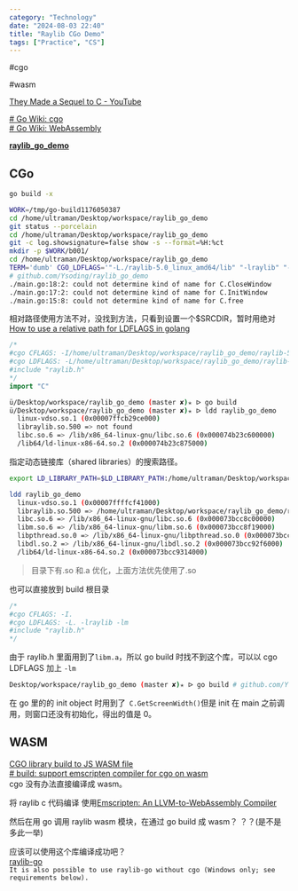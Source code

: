 ```yaml
---
category: "Technology"
date: "2024-08-03 22:40"
title: "Raylib CGo Demo"
tags: ["Practice", "CS"]
---
```


#cgo

#wasm

[They Made a Sequel to C - YouTube](https://www.youtube.com/watch?v=Qzw1m7PweXs&t=9s)

[# Go Wiki: cgo](https://go.dev/wiki/cgo)  
[# Go Wiki: WebAssembly](https://go.dev/wiki/WebAssembly)

**[raylib_go_demo](https://github.com/Ysoding/raylib_go_demo)**

## CGo

```sh
go build -x

WORK=/tmp/go-build1176050387
cd /home/ultraman/Desktop/workspace/raylib_go_demo
git status --porcelain
cd /home/ultraman/Desktop/workspace/raylib_go_demo
git -c log.showsignature=false show -s --format=%H:%ct
mkdir -p $WORK/b001/
cd /home/ultraman/Desktop/workspace/raylib_go_demo
TERM='dumb' CGO_LDFLAGS='"-L./raylib-5.0_linux_amd64/lib" "-lraylib" "-lm"' /home/ultraman/go/pkg/mod/golang.org/toolchain@v0.0.1-go1.22.5.linux-amd64/pkg/tool/linux_amd64/cgo -objdir $WORK/b001/ -importpath github.com/Ysoding/raylib_go_demo -- -I $WORK/b001/ -I./raylib-5.0_linux_amd64/src ./main.go
# github.com/Ysoding/raylib_go_demo
./main.go:18:2: could not determine kind of name for C.CloseWindow
./main.go:17:2: could not determine kind of name for C.InitWindow
./main.go:15:8: could not determine kind of name for C.free
```

相对路径使用方法不对，没找到方法，只看到设置一个$SRCDIR，暂时用绝对  
[How to use a relative path for LDFLAGS in golang](https://stackoverflow.com/questions/28037827/how-to-use-a-relative-path-for-ldflags-in-golang)

```go
/*
#cgo CFLAGS: -I/home/ultraman/Desktop/workspace/raylib_go_demo/raylib-5.0_linux_amd64/include
#cgo LDFLAGS: -L/home/ultraman/Desktop/workspace/raylib_go_demo/raylib-5.0_linux_amd64/lib -lraylib -lm
#include "raylib.h"
*/
import "C"
```

```sh
ü/Desktop/workspace/raylib_go_demo (master ✘)✭ ᐅ go build
ü/Desktop/workspace/raylib_go_demo (master ✘)✭ ᐅ ldd raylib_go_demo
  linux-vdso.so.1 (0x00007ffcb29ce000)
  libraylib.so.500 => not found
  libc.so.6 => /lib/x86_64-linux-gnu/libc.so.6 (0x000074b23c600000)
  /lib64/ld-linux-x86-64.so.2 (0x000074b23c875000)
```

指定动态链接库（shared libraries）的搜索路径。

```sh
export LD_LIBRARY_PATH=$LD_LIBRARY_PATH:/home/ultraman/Desktop/workspace/raylib_go_demo/raylib-5.0_linux_amd64/lib

ldd raylib_go_demo
  linux-vdso.so.1 (0x00007ffffcf41000)
  libraylib.so.500 => /home/ultraman/Desktop/workspace/raylib_go_demo/raylib-5.0_linux_amd64/lib/libraylib.so.500 (0x000073bcc9000000)
  libc.so.6 => /lib/x86_64-linux-gnu/libc.so.6 (0x000073bcc8c00000)
  libm.so.6 => /lib/x86_64-linux-gnu/libm.so.6 (0x000073bcc8f19000)
  libpthread.so.0 => /lib/x86_64-linux-gnu/libpthread.so.0 (0x000073bcc92fb000)
  libdl.so.2 => /lib/x86_64-linux-gnu/libdl.so.2 (0x000073bcc92f6000)
  /lib64/ld-linux-x86-64.so.2 (0x000073bcc9314000)
```

> 目录下有.so 和.a 优化，上面方法优先使用了.so

也可以直接放到 build 根目录

```go
/*
#cgo CFLAGS: -I.
#cgo LDFLAGS: -L. -lraylib -lm
#include "raylib.h"
*/
```

由于 raylib.h 里面用到了`libm.a`，所以 go build 时找不到这个库，可以以 cgo LDFLAGS 加上 `-lm`

```sh
Desktop/workspace/raylib_go_demo (master ✘)✭ ᐅ go build # github.com/Ysoding/raylib_go_demo /home/ultraman/go/pkg/mod/golang.org/toolchain@v0.0.1-go1.22.5.linux-amd64/pkg/tool/linux_amd64/link: running gcc failed: exit status 1 /usr/bin/ld: /home/ultraman/Desktop/workspace/raylib_go_demo/libraylib.a(rcore.o): in function érgVector2Distance': rcore.c:(.text+0x6d3b): undefined reference to ésqrtf' /usr/bin/ld: /home/ultraman/Desktop/workspace/raylib_go_demo/libraylib.a(rcore.o): in function érlRotatef': rcore.c:(.text+0xbb16): undefined reference to ésincosf' /usr/bin/ld: rcore.c:(.text+0xbd88): undefined reference to ésqrtf' /usr/bin/ld: /home/ultraman/Desktop/workspace/raylib_go_demo/libraylib.a(rcore.o): in function érlGenTextureMipmaps': rcore.c:(.text+0xe31b): undefined reference to élog' /usr/bin/ld: /home/ultraman/Desktop/workspace/raylib_go_demo/libraylib.a(rcore.o): in function éFloatEquals': rcore.c:(.text+0x11a0d): undefined reference to éfmaxf' /usr/bin/ld: rcore.c:(.text+0x11a1d): undefined reference to éfmaxf' /usr/bin/ld: /home/ultraman/Desktop/workspace/raylib_go_demo/libraylib.a(rcore.o): in function éVector2Length': rcore.c:(.text+0x11b8c): undefined reference to ésqrtf' /usr/bin/ld:
```

在 go 里的的 init object 时用到了` C.GetScreenWidth()`但是 init 在 main 之前调用，则窗口还没有初始化，得出的值是 0。

## WASM

[CGO library build to JS WASM file](https://stackoverflow.com/questions/54946214/cgo-library-build-to-js-wasm-file)  
[# build: support emscripten compiler for cgo on wasm](https://github.com/golang/go/issues/55351)  
cgo 没有办法直接编译成 wasm。

将 raylib c 代码编译 使用[Emscripten: An LLVM-to-WebAssembly Compiler](https://github.com/emscripten-core/emscripten)

然后在用 go 调用 raylib wasm 模块，在通过 go build 成 wasm？ ？？(是不是多此一举)

应该可以使用这个库编译成功吧？  
[raylib-go](https://github.com/gen2brain/raylib-go/tree/master)  
`It is also possible to use raylib-go without cgo (Windows only; see requirements below).`
